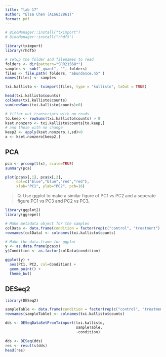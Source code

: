 ```yaml
---
title: "lab 17"
author: "Elsa Chen (A16632861)"
format: pdf
---
```


```r
# BiocManager::install("tximport")
# BiocManager::install("rhdf5")
```
```r
library(tximport)
library(rhdf5)

# setup the folder and filenames to read
folders <- dir(pattern="SRR21568*")
samples <- sub("_quant", "", folders)
files <- file.path( folders, "abundance.h5" )
names(files) <- samples

txi.kallisto <- tximport(files, type = "kallisto", txOut = TRUE)
```
```r
head(txi.kallisto$counts)
colSums(txi.kallisto$counts)
sum(rowSums(txi.kallisto$counts)>0)
```
```r
# filter out transcripts with no reads
to.keep <- rowSums(txi.kallisto$counts) > 0
kset.nonzero <- txi.kallisto$counts[to.keep,]
# and those with no change
keep2 <- apply(kset.nonzero,1,sd)>0
x <- kset.nonzero[keep2,]
```

## PCA

```r
pca <- prcomp(t(x), scale=TRUE)
summary(pca)
```

```r
plot(pca$x[,1], pca$x[,2],
     col=c("blue","blue","red","red"),
     xlab="PC1", ylab="PC2", pch=16)
```

> Q. Use ggplot to make a similar figure of PC1 vs PC2 and a seperate figure PC1 vs PC3 and PC2 vs PC3.

```r
library(ggplot2)
library(ggrepel)

# Make metadata object for the samples
colData <- data.frame(condition = factor(rep(c("control", "treatment"), each = 2)))
rownames(colData) <- colnames(txi.kallisto$counts)

# Make the data.frame for ggplot 
y <- as.data.frame(pca$x)
y$Condition <- as.factor(colData$condition)

ggplot(y) +
  aes(PC1, PC2, col=Condition) +
  geom_point() +
  theme_bw()
```

## DESeq2

```r
library(DESeq2)

sampleTable <- data.frame(condition = factor(rep(c("control", "treatment"), each = 2)))
rownames(sampleTable) <- colnames(txi.kallisto$counts)
```

```r
dds <- DESeqDataSetFromTximport(txi.kallisto,
                                sampleTable, 
                                ~condition)
```
```r
dds <- DESeq(dds)
res <- results(dds)
head(res)
```

